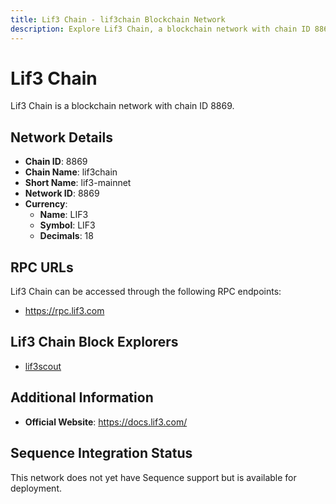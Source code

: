 ```yaml
--- 
title: Lif3 Chain - lif3chain Blockchain Network
description: Explore Lif3 Chain, a blockchain network with chain ID 8869. Learn about its native currency, LIF3, and how to interact with the network.
---
```


# Lif3 Chain

Lif3 Chain is a blockchain network with chain ID 8869.

## Network Details

- **Chain ID**: 8869
- **Chain Name**: lif3chain
- **Short Name**: lif3-mainnet
- **Network ID**: 8869
- **Currency**: 
  - **Name**: LIF3
  - **Symbol**: LIF3
  - **Decimals**: 18

## RPC URLs

Lif3 Chain can be accessed through the following RPC endpoints:

- https://rpc.lif3.com

## Lif3 Chain Block Explorers

- [lif3scout](https://lif3scout.com)

## Additional Information

- **Official Website**: https://docs.lif3.com/

## Sequence Integration Status

This network does not yet have Sequence support but is available for deployment.
